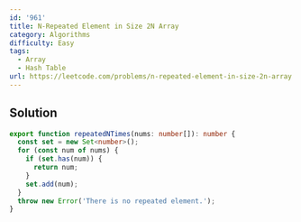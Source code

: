```yaml
---
id: '961'
title: N-Repeated Element in Size 2N Array
category: Algorithms
difficulty: Easy
tags:
  - Array
  - Hash Table
url: https://leetcode.com/problems/n-repeated-element-in-size-2n-array
---
```


## Solution

```typescript filename="solution.ts" copy
export function repeatedNTimes(nums: number[]): number {
  const set = new Set<number>();
  for (const num of nums) {
    if (set.has(num)) {
      return num;
    }
    set.add(num);
  }
  throw new Error('There is no repeated element.');
}
```
